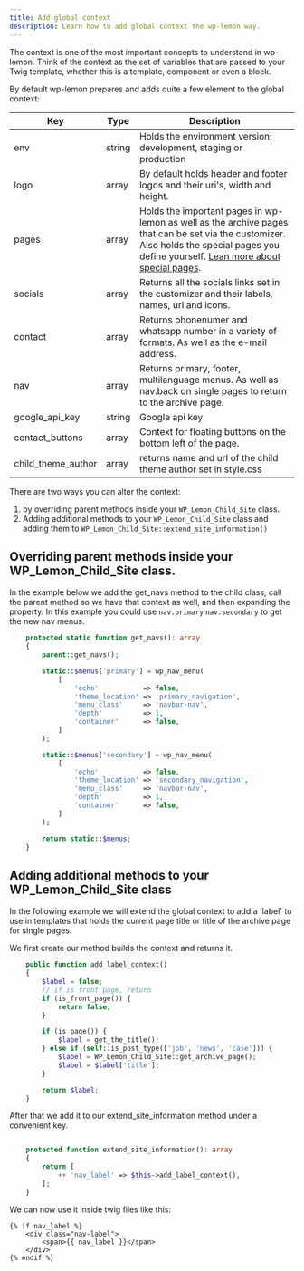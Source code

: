 ```yaml
---
title: Add global context
description: Learn how to add global context the wp-lemon way.
---
```

The context is one of the most important concepts to understand in wp-lemon. Think of the context as the set of variables that are passed to your Twig template, whether this is a template, component or even a block.

By default wp-lemon prepares and adds quite a few element to the global context:


|Key      |Type  |Description  |
|---------|---------|---------|
|env      | string  | Holds the environment version: development, staging or production      |
|logo     | array   | By default holds header and footer logos and their uri's, width and height. |
|pages    | array   | Holds the important pages in wp-lemon as well as the archive pages that can be set via the customizer. Also holds the special pages you define yourself. [Lean more about special pages](/extend/special-pages). |
|socials  | array   | Returns all the socials links set in the customizer and their labels, names, url and icons.
|contact  | array   | Returns phonenumer and whatsapp number in a variety of formats. As well as the e-mail address.
|nav     |  array   | Returns primary, footer, multilanguage menus. As well as nav.back on single pages to return to the archive page.
|google_api_key     | string      | Google api key
|contact_buttons     | array        | Context for floating buttons on the bottom left of the page.
|child_theme_author     | array      | returns name and url of the child theme author set in style.css

There are two ways you can alter the context:

1. by overriding parent methods inside your `WP_Lemon_Child_Site` class.
1. Adding additional methods to your `WP_Lemon_Child_Site` class and adding them to `WP_Lemon_Child_Site::extend_site_information()`

## Overriding parent methods inside your WP_Lemon_Child_Site class.
In the example below we add the get_navs method to the child class, call the parent method so we have that context as well, and then expanding the property. In this example you could use `nav.primary` `nav.secondary` to get the new nav menus.

```php
	protected static function get_navs(): array
	{
		parent::get_navs();

		static::$menus['primary'] = wp_nav_menu(
			[
				'echo'           => false,
				'theme_location' => 'primary_navigation',
				'menu_class'     => 'navbar-nav',
				'depth'          => 1,
				'container'      => false,
			]
		);

		static::$menus['secondary'] = wp_nav_menu(
			[
				'echo'           => false,
				'theme_location' => 'secondary_navigation',
				'menu_class'     => 'navbar-nav',
				'depth'          => 1,
				'container'      => false,
			]
		);

		return static::$menus;
	}
```

## Adding additional methods to your WP_Lemon_Child_Site class
In the following example we will extend the global context to add a 'label' to use in templates that holds the current page title or title of the archive page for single pages.

We first create our method builds the context and returns it.
```php
	public function add_label_context()
	{
		$label = false;
		// if is front page, return
		if (is_front_page()) {
			return false;
		}

		if (is_page()) {
			$label = get_the_title();
		} else if (self::is_post_type(['job', 'news', 'case'])) {
			$label = WP_Lemon_Child_Site::get_archive_page();
			$label = $label['title'];
		}

		return $label;
	}
```
After that we add it to our extend_site_information method under a convenient key.

```php

	protected function extend_site_information(): array
	{
		return [
			++ 'nav_label' => $this->add_label_context(),
		];
	}
```

We can now use it inside twig files like this:

```twig
{% if nav_label %}
    <div class="nav-label">
        <span>{{ nav_label }}</span>
    </div>
{% endif %}
```